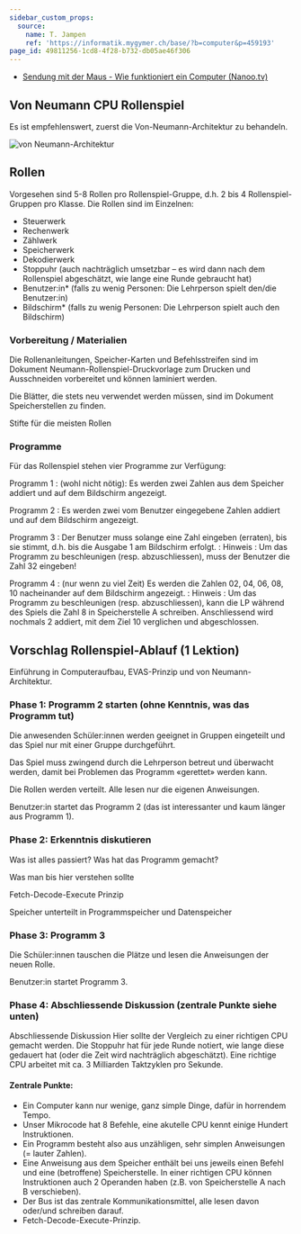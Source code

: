 ```yaml
---
sidebar_custom_props:
  source:
    name: T. Jampen
    ref: 'https://informatik.mygymer.ch/base/?b=computer&p=459193'
page_id: 49811256-1cd8-4f28-b732-db05ae46f306
---
```


- [Sendung mit der Maus - Wie funktioniert ein Computer (Nanoo.tv)](https://nanoo.tv/link/v/1015540)


## Von Neumann CPU Rollenspiel

Es ist empfehlenswert, zuerst die Von-Neumann-Architektur zu behandeln.


![von Neumann-Architektur](images/01-von-neumann-roles.svg)

## Rollen

Vorgesehen sind 5-8 Rollen pro Rollenspiel-Gruppe, d.h. 2 bis 4 Rollenspiel-Gruppen pro Klasse. Die Rollen sind im Einzelnen:

- Steuerwerk
- Rechenwerk
- Zählwerk
- Speicherwerk
- Dekodierwerk
- Stoppuhr (auch nachträglich umsetzbar – es wird dann nach dem Rollenspiel abgeschätzt, wie lange eine Runde gebraucht hat)
- Benutzer:in\* (falls zu wenig Personen: Die Lehrperson spielt den/die Benutzer:in)
- Bildschirm\* (falls zu wenig Personen: Die Lehrperson spielt auch den Bildschirm)

### Vorbereitung / Materialien
Die Rollenanleitungen, Speicher-Karten und Befehlsstreifen sind im Dokument Neumann-Rollenspiel-Druckvorlage zum Drucken und Ausschneiden vorbereitet und können laminiert werden.

Die Blätter, die stets neu verwendet werden müssen, sind im Dokument Speicherstellen zu finden.

Stifte für die meisten Rollen

### Programme
Für das Rollenspiel stehen vier Programme zur Verfügung:

Programm 1
: (wohl nicht nötig): Es werden zwei Zahlen aus dem Speicher addiert und auf dem Bildschirm angezeigt.

Programm 2
: Es werden zwei vom Benutzer eingegebene Zahlen addiert und auf dem Bildschirm angezeigt.

Programm 3
: Der Benutzer muss solange eine Zahl eingeben (erraten), bis sie stimmt, d.h. bis die Ausgabe 1 am Bildschirm erfolgt.
: Hinweis
: Um das Programm zu beschleunigen (resp. abzuschliessen), muss der Benutzer die Zahl 32 eingeben!

Programm 4
:  (nur wenn zu viel Zeit) Es werden die Zahlen 02, 04, 06, 08, 10 nacheinander auf dem Bildschirm angezeigt.
: Hinweis
: Um das Programm zu beschleunigen (resp. abzuschliessen), kann die LP während des Spiels die Zahl 8 in Speicherstelle A schreiben. Anschliessend wird nochmals 2 addiert, mit dem Ziel 10 verglichen und abgeschlossen.

## Vorschlag Rollenspiel-Ablauf (1 Lektion)
Einführung in Computeraufbau, EVAS-Prinzip und von Neumann-Architektur.

### Phase 1: Programm 2 starten (ohne Kenntnis, was das Programm tut)

Die anwesenden Schüler:innen werden geeignet in Gruppen eingeteilt und das Spiel nur mit einer Gruppe durchgeführt.

Das Spiel muss zwingend durch die Lehrperson betreut und überwacht werden, damit bei Problemen das Programm «gerettet» werden kann.

Die Rollen werden verteilt. Alle lesen nur die eigenen Anweisungen.

Benutzer:in startet das Programm 2 (das ist interessanter und kaum länger aus Programm 1).

### Phase 2: Erkenntnis diskutieren

Was ist alles passiert? Was hat das Programm gemacht?

Was man bis hier verstehen sollte

Fetch-Decode-Execute Prinzip

Speicher unterteilt in Programmspeicher und Datenspeicher

### Phase 3: Programm 3

Die Schüler:innen tauschen die Plätze und lesen die Anweisungen der neuen Rolle.

Benutzer:in startet Programm 3.

### Phase 4: Abschliessende Diskussion (zentrale Punkte siehe unten)

Abschliessende Diskussion
Hier sollte der Vergleich zu einer richtigen CPU gemacht werden. Die Stoppuhr hat für jede Runde notiert, wie lange diese gedauert hat (oder die Zeit wird nachträglich abgeschätzt). Eine richtige CPU arbeitet mit ca. 3 Milliarden Taktzyklen pro Sekunde.

#### Zentrale Punkte:

- Ein Computer kann nur wenige, ganz simple Dinge, dafür in horrendem Tempo.
- Unser Mikrocode hat 8 Befehle, eine akutelle CPU kennt einige Hundert Instruktionen.
- Ein Programm besteht also aus unzähligen, sehr simplen Anweisungen (= lauter Zahlen).
- Eine Anweisung aus dem Speicher enthält bei uns jeweils einen Befehl und eine (betroffene) Speicherstelle. In einer richtigen CPU können Instruktionen auch 2 Operanden haben (z.B. von Speicherstelle A nach B verschieben).
- Der Bus ist das zentrale Kommunikationsmittel, alle lesen davon oder/und schreiben darauf.
- Fetch-Decode-Execute-Prinzip.

